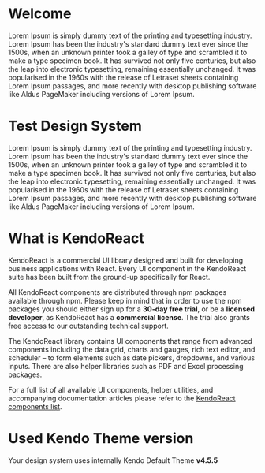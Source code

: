 <!--- Intro.stories.mdx --->


<Meta title="Getting Started/Intro" />

# Welcome

Lorem Ipsum is simply dummy text of the printing and typesetting industry. Lorem Ipsum has been the industry's standard dummy text ever since the 1500s, when an unknown printer took a galley of type and scrambled it to make a type specimen book. It has survived not only five centuries, but also the leap into electronic typesetting, remaining essentially unchanged. It was popularised in the 1960s with the release of Letraset sheets containing Lorem Ipsum passages, and more recently with desktop publishing software like Aldus PageMaker including versions of Lorem Ipsum.

# Test Design System

Lorem Ipsum is simply dummy text of the printing and typesetting industry. Lorem Ipsum has been the industry's standard dummy text ever since the 1500s, when an unknown printer took a galley of type and scrambled it to make a type specimen book. It has survived not only five centuries, but also the leap into electronic typesetting, remaining essentially unchanged. It was popularised in the 1960s with the release of Letraset sheets containing Lorem Ipsum passages, and more recently with desktop publishing software like Aldus PageMaker including versions of Lorem Ipsum.

# What is KendoReact

KendoReact is a commercial UI library designed and built for developing business applications with React. Every UI component in the KendoReact suite has been built from the ground-up specifically for React.


All KendoReact components are distributed through npm packages available through npm. Please keep in mind that in order to use the npm packages you should either sign up for a **30-day free trial**, or be a **licensed developer**, as KendoReact has a **commercial license**. The trial also grants free access to our outstanding technical support.

The KendoReact library contains UI components that range from advanced components including the data grid, charts and gauges, rich text editor, and scheduler – to form elements such as date pickers, dropdowns, and various inputs. There are also helper libraries such as PDF and Excel processing packages.

For a full list of all available UI components, helper utilities, and accompanying documentation articles please refer to the <a href="https://www.telerik.com/kendo-react-ui/components/">KendoReact components list</a>.

# Used Kendo Theme version

Your design system uses internally Kendo Default Theme **v4.5.5**